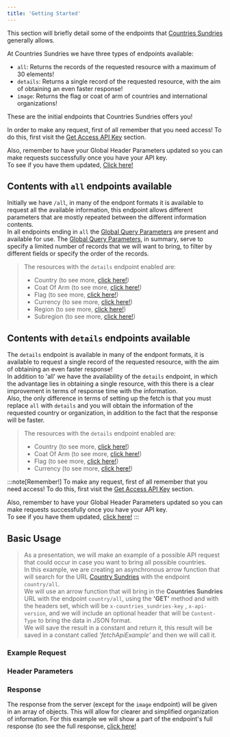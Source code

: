 ```yaml
---
title: 'Getting Started'
---
```




This section will briefly detail some of the endpoints that <a href="/" class="no-underline">Countries Sundries</a> generally allows.

At Countries Sundries we have three types of endpoints available:
+ `all`: Returns the records of the requested resource with a maximum of 30 elements!
+ `details`: Returns a single record of the requested resource, with the aim of obtaining an even faster response!
+ `image`: Returns the flag or coat of arm of countries and international organizations!

These are the initial endpoints that Countries Sundries offers you!

In order to make any request, first of all remember that you need access!
To do this, first visit the <a href="/docs/introduction/get-api-key/" class="no-underline">Get Access API Key</a> section.

Also, remember to have your Global Header Parameters updated so you can make requests successfully once you have your API key.\
To see if you have them updated, <a href='/docs/api-reference/global-header-parameters/' class="no-underline">Click here!</a>

## Contents with `all` endpoints available

Initially we have `/all`, in many of the endpont formats it is available to request all the available information, this endpoint allows different parameters that are mostly repeated between the different information contents.\
In all endpoints ending in `all` the <a href="/docs/api-reference/global-query-parameters/" class="no-underline">Global Query Parameters</a> are present and available for use.
The <a href="/docs/api-reference/global-query-parameters/" class="no-underline">Global Query Parameters</a>, in summary, serve to specify a limited number of records that we will want to bring, to filter by different fields or specify the order of the records.

>The resources with the `details` endpoint enabled are:
>+ Country (to see more, <a href="/docs/api-docs/country/" class="no-underline">click here!</a>)
>+ Coat Of Arm (to see more, <a href="/docs/api-docs/coat-of-arm/" class="no-underline">click here!</a>)
>+ Flag (to see more, <a href="/docs/api-docs/flag/" class="no-underline">click here!</a>)
>+ Currency (to see more, <a href="/docs/api-docs/currency/" class="no-underline">click here!</a>)
>+ Region (to see more, <a href="/docs/api-docs/region/" class="no-underline">click here!</a>)
>+ Subregion (to see more, <a href="/docs/api-docs/sub-region/" class="no-underline">click here!</a>)

## Contents with `details` endpoints available

The `details` endpoint is available in many of the endpont formats, it is available to request a single record of the requested resource, with the aim of obtaining an even faster response!\
In addition to 'all' we have the availability of the `details` endpoint, in which the advantage lies in obtaining a single resource, with this there is a clear improvement in terms of response time with the information.\
Also, the only difference in terms of setting up the fetch is that you must replace `all` with `details` and you will obtain the information of the requested country or organization, in addition to the fact that the response will be faster.

>The resources with the `details` endpoint enabled are:
>+ Country (to see more, <a href="/docs/api-docs/country/" class="no-underline">click here!</a>)
>+ Coat Of Arm (to see more, <a href="/docs/api-docs/coat-of-arm/" class="no-underline">click here!</a>)
>+ Flag (to see more, <a href="/docs/api-docs/flag/" class="no-underline">click here!</a>)
>+ Currency (to see more, <a href="/docs/api-docs/currency/" class="no-underline">click here!</a>)

:::note[Remember!]
To make any request, first of all remember that you need access!
To do this, first visit the <a href="/docs/introduction/get-api-key/" target="_blank">Get Access API Key</a> section.

Also, remember to have your Global Header Parameters updated so you can make requests successfully once you have your API key.\
To see if you have them updated, <a href="/docs/api-reference/global-header-parameters/" target="_blank">click here!</a>
:::

## Basic Usage
>As a presentation, we will make an example of a possible API request that could occur in case you want to bring all possible countries.\
In this example, we are creating an asynchronous arrow function that will search for the URL <a href="/" class="no-underline">Country Sundries</a> with the endpoint `country/all`.\
We will use an arrow function that will bring in the **Countries Sundries** URL with the endpoint `country/all`, using the **'GET'** method and with the headers set, which will be `x-countries_sundries-key` , `x-api-version`, and we will include an optional header that will be `Content-Type` to bring the data in JSON format.\
We will save the result in a constant and return it, this result will be saved in a constant called _'fetchApiExample'_ and then we will call it.

### Example Request
<CodeExample endpoint="country/all" />

### Header Parameters
<GlobalHeaderNote />

### Response
The response from the server (except for the `image` endpoint) will be given in an array of objects. This will allow for clearer and simplified organization of information.
For this example we will show a part of the endpoint's full response (to see the full response, <a href="/docs/api-docs/country/" class="no-underline">click here!</a>

<ResponseGettingStartedAll />
